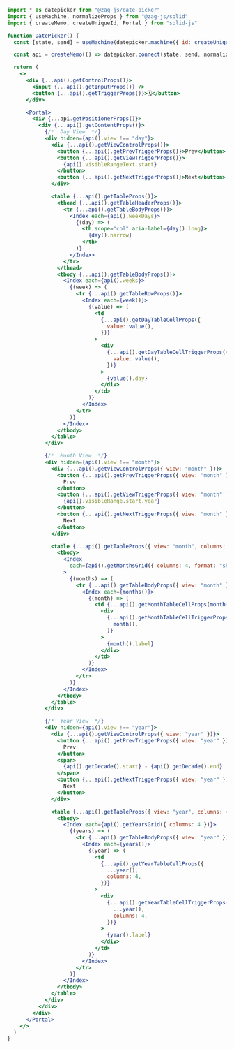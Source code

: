 ```jsx
import * as datepicker from "@zag-js/date-picker"
import { useMachine, normalizeProps } from "@zag-js/solid"
import { createMemo, createUniqueId, Portal } from "solid-js"

function DatePicker() {
  const [state, send] = useMachine(datepicker.machine({ id: createUniqueId() }))

  const api = createMemo(() => datepicker.connect(state, send, normalizeProps))

  return (
    <>
      <div {...api().getControlProps()}>
        <input {...api().getInputProps()} />
        <button {...api().getTriggerProps()}>🗓</button>
      </div>

      <Portal>
        <div {...api.getPositionerProps()}>
          <div {...api().getContentProps()}>
            {/*  Day View  */}
            <div hidden={api().view !== "day"}>
              <div {...api().getViewControlProps()}>
                <button {...api().getPrevTriggerProps()}>Prev</button>
                <button {...api().getViewTriggerProps()}>
                  {api().visibleRangeText.start}
                </button>
                <button {...api().getNextTriggerProps()}>Next</button>
              </div>

              <table {...api().getTableProps()}>
                <thead {...api().getTableHeaderProps()}>
                  <tr {...api().getTableBodyProps()}>
                    <Index each={api().weekDays}>
                      {(day) => (
                        <th scope="col" aria-label={day().long}>
                          {day().narrow}
                        </th>
                      )}
                    </Index>
                  </tr>
                </thead>
                <tbody {...api().getTableBodyProps()}>
                  <Index each={api().weeks}>
                    {(week) => (
                      <tr {...api().getTableRowProps()}>
                        <Index each={week()}>
                          {(value) => (
                            <td
                              {...api().getDayTableCellProps({
                                value: value(),
                              })}
                            >
                              <div
                                {...api().getDayTableCellTriggerProps({
                                  value: value(),
                                })}
                              >
                                {value().day}
                              </div>
                            </td>
                          )}
                        </Index>
                      </tr>
                    )}
                  </Index>
                </tbody>
              </table>
            </div>

            {/*  Month View  */}
            <div hidden={api().view !== "month"}>
              <div {...api().getViewControlProps({ view: "month" })}>
                <button {...api().getPrevTriggerProps({ view: "month" })}>
                  Prev
                </button>
                <button {...api().getViewTriggerProps({ view: "month" })}>
                  {api().visibleRange.start.year}
                </button>
                <button {...api().getNextTriggerProps({ view: "month" })}>
                  Next
                </button>
              </div>

              <table {...api().getTableProps({ view: "month", columns: 4 })}>
                <tbody>
                  <Index
                    each={api().getMonthsGrid({ columns: 4, format: "short" })}
                  >
                    {(months) => (
                      <tr {...api().getTableBodyProps({ view: "month" })}>
                        <Index each={months()}>
                          {(month) => (
                            <td {...api().getMonthTableCellProps(month())}>
                              <div
                                {...api().getMonthTableCellTriggerProps(
                                  month(),
                                )}
                              >
                                {month().label}
                              </div>
                            </td>
                          )}
                        </Index>
                      </tr>
                    )}
                  </Index>
                </tbody>
              </table>
            </div>

            {/*  Year View  */}
            <div hidden={api().view !== "year"}>
              <div {...api().getViewControlProps({ view: "year" })}>
                <button {...api().getPrevTriggerProps({ view: "year" })}>
                  Prev
                </button>
                <span>
                  {api().getDecade().start} - {api().getDecade().end}
                </span>
                <button {...api().getNextTriggerProps({ view: "year" })}>
                  Next
                </button>
              </div>

              <table {...api().getTableProps({ view: "year", columns: 4 })}>
                <tbody>
                  <Index each={api().getYearsGrid({ columns: 4 })}>
                    {(years) => (
                      <tr {...api().getTableBodyProps({ view: "year" })}>
                        <Index each={years()}>
                          {(year) => (
                            <td
                              {...api().getYearTableCellProps({
                                ...year(),
                                columns: 4,
                              })}
                            >
                              <div
                                {...api().getYearTableCellTriggerProps({
                                  ...year(),
                                  columns: 4,
                                })}
                              >
                                {year().label}
                              </div>
                            </td>
                          )}
                        </Index>
                      </tr>
                    )}
                  </Index>
                </tbody>
              </table>
            </div>
          </div>
        </div>
      </Portal>
    </>
  )
}
```
